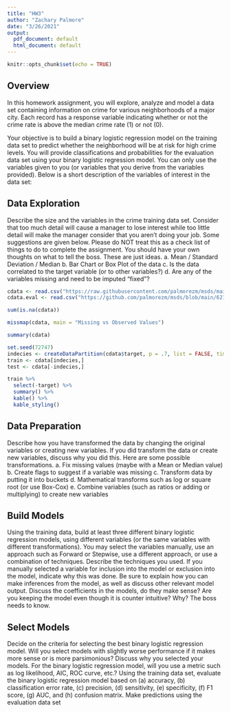 ```yaml
---
title: "HW3"
author: "Zachary Palmore"
date: "3/26/2021"
output:
  pdf_document: default
  html_document: default
---
```


```r
knitr::opts_chunk$set(echo = TRUE)
```

## Overview 

In this homework assignment, you will explore, analyze and model a data set containing information on crime 
for various neighborhoods of a major city. Each record has a response variable indicating whether or not the crime 
rate is above the median crime rate (1) or not (0).

Your objective is to build a binary logistic regression model on the training data set to predict whether the 
neighborhood will be at risk for high crime levels. You will provide classifications and probabilities for the 
evaluation data set using your binary logistic regression model. You can only use the variables given to you (or 
variables that you derive from the variables provided). Below is a short description of the variables of interest in 
the data set:

## Data Exploration

Describe the size and the variables in the crime training data set. Consider that too much detail will cause a 
manager to lose interest while too little detail will make the manager consider that you aren’t doing your job. Some 
suggestions are given below. Please do NOT treat this as a check list of things to do to complete the assignment. 
You should have your own thoughts on what to tell the boss. These are just ideas.
a. Mean / Standard Deviation / Median
b. Bar Chart or Box Plot of the data
c. Is the data correlated to the target variable (or to other variables?)
d. Are any of the variables missing and need to be imputed “fixed”?


```r
cdata <- read.csv("https://raw.githubusercontent.com/palmorezm/msds/main/621/HW3/crime-training-data_modified.csv")
cdata.eval <- read.csv("https://github.com/palmorezm/msds/blob/main/621/HW3/crime-evaluation-data_modified.csv")
```



```r
sum(is.na(cdata))
```



```r
missmap(cdata, main = "Missing vs Observed Values")
```


```r
summary(cdata)
```



```r
set.seed(72747)
indecies <- createDataPartition(cdata$target, p = .7, list = FALSE, times = 1)
train <- cdata[indecies,]
test <- cdata[-indecies,]
```


```r
train %>%
  select(-target) %>%
  summary() %>%
  kable() %>%
  kable_styling()
```



## Data Preparation

Describe how you have transformed the data by changing the original variables or creating new variables. If you 
did transform the data or create new variables, discuss why you did this. Here are some possible transformations.
a. Fix missing values (maybe with a Mean or Median value)
b. Create flags to suggest if a variable was missing
c. Transform data by putting it into buckets
d. Mathematical transforms such as log or square root (or use Box-Cox)
e. Combine variables (such as ratios or adding or multiplying) to create new variables

## Build Models

Using the training data, build at least three different binary logistic regression models, using different variables (or 
the same variables with different transformations). You may select the variables manually, use an approach such 
as Forward or Stepwise, use a different approach, or use a combination of techniques. Describe the techniques 
you used. If you manually selected a variable for inclusion into the model or exclusion into the model, indicate why 
this was done.
Be sure to explain how you can make inferences from the model, as well as discuss other relevant model output.
Discuss the coefficients in the models, do they make sense? Are you keeping the model even though it is counter 
intuitive? Why? The boss needs to know.


## Select Models

Decide on the criteria for selecting the best binary logistic regression model. Will you select models with slightly 
worse performance if it makes more sense or is more parsimonious? Discuss why you selected your models. 
For the binary logistic regression model, will you use a metric such as log likelihood, AIC, ROC curve, etc.? Using 
the training data set, evaluate the binary logistic regression model based on (a) accuracy, (b) classification error
rate, (c) precision, (d) sensitivity, (e) specificity, (f) F1 score, (g) AUC, and (h) confusion matrix. Make predictions 
using the evaluation data set
